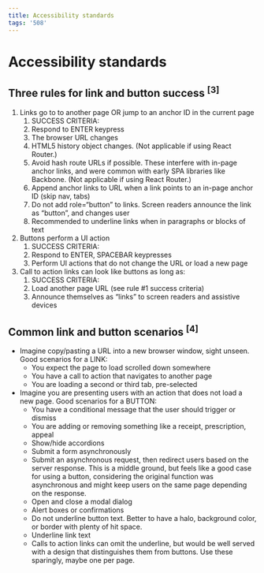 ```yaml
---
title: Accessibility standards
tags: '508'
---
```


# Accessibility standards

## Three rules for link and button success <sup id="heading3">[3]</sup>

1. Links go to to another page OR jump to an anchor ID in the current page
    1. SUCCESS CRITERIA:
    2. Respond to ENTER keypress
    3. The browser URL changes
    4. HTML5 history object changes. (Not applicable if using React Router.)
    5. Avoid hash route URLs if possible. These interfere with in-page anchor links, and were common with early SPA libraries like Backbone. (Not applicable if using React Router.)
    6. Append anchor links to URL when a link points to an in-page anchor ID (skip nav, tabs)
    7. Do not add role=“button” to links. Screen readers announce the link as “button”, and changes user
    8. Recommended to underline links when in paragraphs or blocks of text
2. Buttons perform a UI action
    1. SUCCESS CRITERIA:
    2. Respond to ENTER, SPACEBAR keypresses
    3. Perform UI actions that do not change the URL or load a new page
3. Call to action links can look like buttons as long as:
    1. SUCCESS CRITERIA:
    2. Load another page URL (see rule #1 success criteria)
    3. Announce themselves as “links” to screen readers and assistive devices

## Common link and button scenarios <sup id="heading4">[4]</sup>

* Imagine copy/pasting a URL into a new browser window, sight unseen. Good scenarios for a LINK:
  * You expect the page to load scrolled down somewhere
  * You have a call to action that navigates to another page
  * You are loading a second or third tab, pre-selected
* Imagine you are presenting users with an action that does not load a new page. Good scenarios for a BUTTON:
  * You have a conditional message that the user should trigger or dismiss
  * You are adding or removing something like a receipt, prescription, appeal
  * Show/hide accordions
  * Submit a form asynchronously
  * Submit an asynchronous request, then redirect users based on the server response. This is a middle ground, but feels like a good case for using a button, considering the original function was asynchronous and might keep users on the same page depending on the response.
  * Open and close a modal dialog
  * Alert boxes or confirmations
  * Do not underline button text. Better to have a halo, background color, or border with plenty of hit space.
  * Underline link text
  * Calls to action links can omit the underline, but would be well served with a design that distinguishes them from buttons. Use these sparingly, maybe one per page.